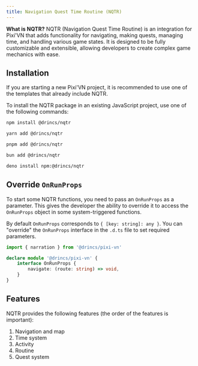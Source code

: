 ```yaml
---
title: Navigation Quest Time Routine (NQTR)
---
```


**What is NQTR?** NQTR (Navigation Quest Time Routine) is an integration for Pixi'VN that adds functionality for navigating, making quests, managing time, and handling various game states. It is designed to be fully customizable and extensible, allowing developers to create complex game mechanics with ease.

## Installation

<Callout title="Templates" type="info">
If you are starting a new Pixi'VN project, it is recommended to use one of the <DynamicLink href="/start/getting-started#project-initialization">templates</DynamicLink> that already include NQTR.
</Callout>

To install the NQTR package in an existing JavaScript project, use one of the following commands:

```sh tab="npm"
npm install @drincs/nqtr
```

```sh tab="yarn"
yarn add @drincs/nqtr
```

```sh tab="pnpm"
pnpm add @drincs/nqtr
```

```sh tab="bun"
bun add @drincs/nqtr
```

```sh tab="deno"
deno install npm:@drincs/nqtr
```

## Override `OnRunProps`

To start some NQTR functions, you need to pass an `OnRunProps` as a parameter. This gives the developer the ability to override it to access the `OnRunProps` object in some system-triggered functions.

By default `OnRunProps` corresponds to `{ [key: string]: any }`. You can "override" the `OnRunProps` interface in the `.d.ts` file to set required parameters.

```ts tab="pixi-vn.d.ts"
import { narration } from '@drincs/pixi-vn'

declare module '@drincs/pixi-vn' {
    interface OnRunProps {
        navigate: (route: string) => void,
    }
}
```

## Features

NQTR provides the following features (the order of the features is important):

1. <DynamicLink href="/nqtr/navigation">Navigation and map</DynamicLink>
2. <DynamicLink href="/nqtr/time">Time system</DynamicLink>
3. <DynamicLink href="/nqtr/activity">Activity</DynamicLink>
4. Routine
5. Quest system
